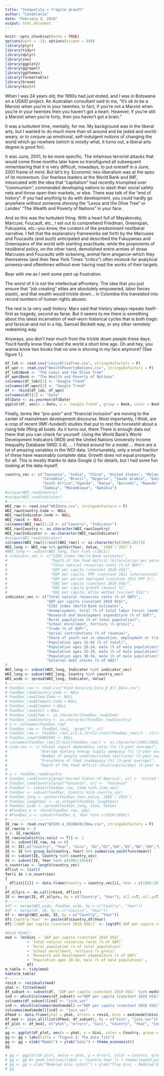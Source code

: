 ---
title: "Inequality = fragile growth"
author: "Candelario"
date: "February 4, 2018"
output: html_document
---

```{r setup, include=FALSE, message=FALSE, warning=FALSE, fig.align="center", echo=F}
knitr::opts_chunk$set(echo = TRUE)
options(warn = -1); options(scipen = 999)
library(plyr)
library(tidyr)
library(dplyr)
library(zoo)
library(ggplot2)
library(ggrepel)
library(ggthemes)
library(formattable)
library(broom)
library(knitr)
```

When I was 24 years old, the 1990s had just ended, and I was in Botswana on a USAID project. An Australian consultant said to me, "It's ok to be a Marxist when you're in your twenties. In fact, if you're not a Marxist when you're in your twenties then you haven't got a heart. However, if you're still a Marxist when you're forty, then you haven't got a brain."

It was a turbulent time, mentally, for me. My background was in the liberal arts, but I wanted to do much more than sit around and be jaded and world-weary, or to conjure up emotional, self-indulgent notions of changing the world which go nowhere (which is mostly what, it turns out, a liberal arts degree is good for).

It was June, 2001, to be more specific. The infamous terrorist attacks that would come three months later have so transfigured all subsequent remembering that it is very difficult, nowadays, to put oneself in a June, 2001 frame of mind. But let's try. Economic neo-liberalism was at the apex of its momentum. Our fearless leaders at the World Bank and IMF, intoxicated with the idea that "capitalism" had recently triumphed over "communism", commanded developing nations to slash their social safety nets and throw open their markets, or else. There was talk of the "end of history". If you had anything to do with development, you could hardly go anywhere without someone shoving the "Lexus and the Olive Tree" or Landes' "The Wealth and Poverty of Nations" in your face.

And so this was the turbulent thing. With a heart full of Mayakovsky, Marcuse, Foucault, etc., I set out to comprehend Friedman, Greenspan, Fukuyama, etc.--you know, the curators of the predominant neoliberal narrative. I felt that the explanatory frameworks set forth by the Marcuses and Foucaults (and such) anticipated and described the Fukuyamas and Greenspans of the world with startling exactitude; while the proponents of neoliberal policy, on the other hand, demolished entire armies of straw Marcuses and Foucaults with sickening, animal farm arogance--which they themselves (and their New York Times "critics") often mistook for analytical prowess--and oftentimes without ever having read the works of their targets.

Bear with me as I vent some pent up frustration.

The worst of it is not the intellectual affrontery. The idea that you just ensure that "job creating" elites are absolutely empowered, labor forces elastic, and that wealth would trickle down... in Colombia this translated into record numbers of human rights abuses.

The rest is (a very sad) history. Marx said that history always repeats itself--first as tragedy, second as farse. But it seems to me there is something about this latest incarnation of well-worn historical cycles that is both tragic and farsical--and not in a hip, Samuel Beckett way, or any other remotely redeeming way.



Anyways, you don't hear much from the trickle down people these days. You'd hardly know they ruled the world a short time ago. Oh and hey, you wanna know two books that no one is shoving in my face anymore? (See figure 1.)

```{r, fig.align="center", echo=F,message=FALSE,}
df_lob <- read.csv("LexusOliveTree.csv", stringsAsFactors = F)
df_wpn <- read.csv("WealthPovertyNations.csv", stringsAsFactors = F)
df_lob$Book <- "The Lexus and the Olive Tree"
df_wpn$Book <- "The Wealth and Poverty of Nations"
colnames(df_lob)[2] <- "Google Trend"
colnames(df_wpn)[2] <- "Google Trend"
df <- rbind(df_lob, df_wpn)
colnames(df)[1] <- "Date"
df$Date <- as.yearmon(df$Date)
ggplot(df, aes(x = Date, y = `Google Trend`, group = Book, color = Book)) + geom_line() + labs(title = "Figure 1: Two books no one is shoving in my face anymore") + theme_economist() + theme(axis.title.x=element_blank(), legend.title=element_blank())
```

Finally, terms like "pro-poor" and "financial inclusion" are moving to the center of mainstream development discourse. Most importantly, I think, are a crop of recent (IMF-funded!) studies that put to rest the horseshit about a rising tide lifting all boats. As it turns out, there   There is enough data out there that you can check for yourself. Using the World Bank's World Development Indicators (WDI) and the United Nations University Income Inequality Database (WIID 3.4), ... I fished around for a model ... there are a lot of amazing variables in the WDI data. Unfortunately, only a small fraction of these have reasonably complete data.     Growth does not equal prosperity for all.  This is mostly thanks to data  Google () for details, but I had some fun looking at the data myself.



```{r, echo=F, message=FALSE,}
country_vec <- c("Tanzania", "India", "China", "United States", "Malawi", "Argentina", 
                 "Colombia", "Brazil", "Nigeria", "Saudi Arabia", "Qatar","Mali","Sierra Leone",
                 "South Africa","Uganda", "Kenya", "Burundi", "Rwanda", "Botswana", "Ghana",
                 "Zambia", "Mozambique", "Namibia")
#unique(WDI_raw$Country)
#unique(WDI_raw$Indicator)
#------------------------------
WDI_raw <- read.csv("WDIData.csv", stringsAsFactors = F)
WDI_raw$Country.Code <- NULL
WDI_raw$Indicator.Code <- NULL
WDI_raw$X <- NULL
colnames(WDI_raw)[1:2] <- c("Country", "Indicator")
WDI_raw$Country <- as.character(WDI_raw$Country)
WDI_raw$Indicator <- as.character(WDI_raw$Indicator)
#unique(WDI_raw$Indicator)
colnames(WDI_raw)[3:ncol(WDI_raw)] <- as.character(c(1960:2017))
WDI_long <- WDI_raw %>% gather(Year, Value, `1960`:`2017`)
#WDI_long <- subset(WDI_long, Year %in% c(2011))
# indicator_vec <- c("GINI index (World Bank estimate)", 
#                    "Depth of the food deficit (kilocalories per person per day)", 
#                    "Total natural resources rents (% of GDP)",
#                    "GDP per capita (constant 2010 US$)",
#                    "GDP per capita, PPP (constant 2011 international $)",
#                    "GDP per person employed (constant 2011 PPP $)",
#                    "GNI per capita (constant 2010 US$)",
#                    "GNI per capita growth (annual %)",
#                    "GNI per capita, Atlas method (current US$)")
indicator_vec <- c("Total natural resources rents (% of GDP)",
                   "GDP per capita (constant 2010 US$)",
                   "GINI index (World Bank estimate)",
                   "Unemployment, total (% of total labor force) (modeled ILO estimate)",
                   "Research and development expenditure (% of GDP)",
                   "Rural population (% of total population)",
                   "School enrollment, tertiary (% gross)",
                   "Trade (% of GDP)",
                   "Social contributions (% of revenue)",
                   "Share of youth not in education, employment or training, total (% of youth population)",
                   "Population ages 15-64 (% of total)",
                   "Population ages 20-24, male (% of male population)",
                   "Population ages 25-29, male (% of male population)",
                   "Population ages 30-34, male (% of male population)",
                   "External debt stocks (% of GNI)"
)
WDI_long <- subset(WDI_long, Indicator %in% indicator_vec)
WDI_long <- subset(WDI_long, Country %in% country_vec)
WDI_wide <- spread(WDI_long, Indicator, Value)
#------------------------------
# FoodSec_raw <- read.csv("Food_Security_Data_E_All_Data.csv")
# FoodSec_raw$Country.Code <- NULL
# FoodSec_raw$Item.Code <- NULL
# FoodSec_raw$Element.Code <-NULL
# FoodSec_raw$Element <-NULL
# FoodSec_raw$Unit <-NULL
# FoodSec_raw$Item <- as.character(FoodSec_raw$Item)
# FoodSec_raw$Country <- as.character(FoodSec_raw$Country)
# u <- colnames(FoodSec_raw)
# FoodSec_raw <- FoodSec_raw[, -grep("F", u)]
# FoodSec_raw <- FoodSec_raw[,c(1:3,(2*c(2:(ncol(FoodSec_raw)/2 - 1))+1))]
# FoodSec_raw$Y19891991 <- NULL
# colnames(FoodSec_raw)[3:ncol(FoodSec_raw)] <- as.character(1992:2016)
# item_vec <- c("Cereal import dependency ratio (%) (3-year average)",
#               "Average dietary energy supply adequacy (%) (3-year average)",
#               "Number of people undernourished (millions) (3-year average)",
#               "Prevalence of food inadequacy (%) (3-year average)",
#               "Depth of the food deficit (kcal/capita/day) (3-year average)")
# 
# u <- FoodSec_raw$Country
# FoodSec_raw$Country[grep("United States of America", u)] <- "United States"
# FoodSec_raw$Country[grep("Tanzania", u)] <- "Tanzania"
# FoodSec <- subset(FoodSec_raw, Item %in% item_vec)
# FoodSec <- subset(FoodSec, Country %in% country_vec)
# FoodSec_long <- gather(FoodSec,Year,Value,`1992`:`2016`)
# FoodSec_long$Year <- as.integer(FoodSec_long$Year)
# FoodSec_wide <- spread(FoodSec_long, Item, Value)
# #FoodSec_x <- rbind(FoodSec_raw, gdp)
# #FoodSec_x <- subset(FoodSec_x, Year %in% c(2010:2016))
#---------------------
IE_raw <- read.csv("WIID3.4_19JAN2017New.csv", stringsAsFactors = F)
IE_raw$na <- 0
u <- IE_raw$Gini
IE_raw$na[which(is.na(u) == T)] <- 1
IE <- subset(IE_raw, na == 0)
IE <- IE[,c("Country", "Year", "Gini", "D1","D2","D4","D5","D6","D9","D10", "Mean_usd")]
IE <- IE %>% group_by(Country, Year) %>% summarise_each(funs(mean))
IE <- subset(IE, Country %in% country_vec)
IE <- subset(IE, Year %in% c(1992:2016))
n_countries <- length(country_vec)
dflist <- list()
for(i in 1:n_countries)
{
  dflist[[i]] <- data.frame(Country = country_vec[i], Year = c(1992:2016))
}
df_allyrs <- do.call(rbind, dflist)
IE <- merge(IE, df_allyrs, by = c("Country", "Year"), all.x=T, all.y=T)
#---------------------
#df <- merge(WDI_wide, FoodSec_wide, by = c("Country", "Year"))
#df <- merge(df, IE, by = c("Country", "Year"))
df <- merge(WDI_wide, IE, by = c("Country", "Year"))
df$`Country-Year` <- paste(df$Country,df$Year)
df$`l(GDP per capita (constant 2010 US$))` <- log(df$`GDP per capita (constant 2010 US$)`)
```

```{r, fig.align="center", echo=F}
#Good Model!
mod <- lm(Gini ~ `GDP per capita (constant 2010 US$)`
          + `Total natural resources rents (% of GDP)`
          + `Rural population (% of total population)`
          + `School enrollment, tertiary (% gross)`
          + `Research and development expenditure (% of GDP)`
          + `Population ages 20-24, male (% of male population)`,
          df)
m_table <- tidy(mod)
kable(m_table)
#----------
resid <- residuals(mod)
yhat <- fitted(mod)
df_subset <- subset(df, `GDP per capita (constant 2010 US$)` %in% mod$model$`GDP per capita (constant 2010 US$)`)
ind <- which(colnames(df_subset) =="GDP per capita (constant 2010 US$)")
colnames(df_subset)[ind] <- "join_var"
ind <- which(colnames(mod$model) =="GDP per capita (constant 2010 US$)")
colnames(mod$model)[ind] <- "join_var"
dfmod <- data.frame(yhat = yhat, errors = resid, Gini = mod$model$Gini, join_var = mod$model$join_var)
df_mod <- join_all(list(dfmod, df_subset), by = c("Gini", "join_var"))
df_plot <- df_mod[, c("yhat", "errors", "Gini", "Country", "Year", "Country-Year")]
#---------------------
gg <- ggplot(df_plot, aes(x = yhat, y = Gini, color = Country, group = Country)) + geom_point()
gg <- gg + labs(title = "Figure 2: The data fits")
gg <- gg + xlab("Model") + ylab("Gini") + theme_economist() 
gg

# gg <- ggplot(df_plot, aes(x = yhat, y = errors, color = Country, group = Country)) + geom_point()
# gg <- gg #+ geom_text(aes(label = `Country-Year`)) + theme(legend.position="none")
# gg <- gg + xlab("Modeled Gini (yhat)") + ylab("True Gini - Modeled Gini (errors)")
# gg

```